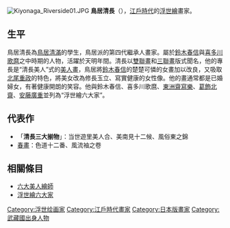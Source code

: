 {{Expand Japanese|鳥居清長}}
[[File:Kiyonaga_Riverside01.JPG|thumb]]
{{japanese|japanese=鳥居 清長|kana=とりい　きよなが|romaji=Torii Kiyonaga}}
'''鳥居清長'''（{{bd|1752年||1815年|6月28日|catIdx=Torii Kiyonaga}}），[[江戶時代|江戶時代]]的[[浮世繪|浮世繪]]畫家。

==生平==
鳥居清長為[[鳥居清滿|鳥居清滿]]的學生，鳥居派的第四代繼承人畫家。屬於[[鈴木春信|鈴木春信]]與[[喜多川歌麿|喜多川歌麿]]之中時期的人物，活躍於天明年間。清長以[[雙聯畫|雙聯畫]]和[[三聯畫|三聯畫]]版式聞名，他的專長是“清長美人”式的[[美人绘|美人畫]]，鳥居將[[鈴木春信|鈴木春信]]的楚楚可憐的女畫加以改良，又吸取[[北尾重政|北尾重政]]的特色，將美女改為修長玉立、寫實健康的女性像。他的畫通常都是已婚婦女，有著健康開朗的笑容。他與鈴木春信、喜多川歌麿、[[東洲齋寫樂|東洲齋寫樂]]、[[葛飾北齋|葛飾北齋]]、[[安藤廣重|安藤廣重]]並列為“浮世繪六大家”。

==代表作==
*「'''清長三大揃物'''」：当世遊里美人合、美南見十二候、風俗東之錦
*[[春畫|春畫]]：色道十二番、風流袖之卷

==相關條目==
*[[六大美人繪師|六大美人繪師]]
*[[浮世繪六大家|浮世繪六大家]]

{{Authority control}}
{{DEFAULTSORT:Torii Kiyonaga}}

[[Category:浮世绘画家|Category:浮世绘画家]]
[[Category:江戶時代畫家|Category:江戶時代畫家]]
[[Category:日本版畫家|Category:日本版畫家]]
[[Category:武藏國出身人物|Category:武藏國出身人物]]